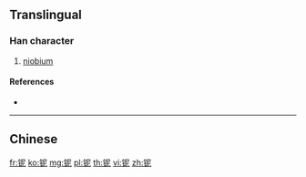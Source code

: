 {{character info/new}}
{{also|鈮}}
==Translingual==

===Han character===
{{Han char|rn=167|rad=钅|as=05|sn=10|four=|canj=CSP,OPSP,XCSP}}

# [[niobium]]

====References====
* {{Han ref|kx=1328.061|hdz=64191.090|uh=94CC|ud=38092}}

----

==Chinese==
{{zh-see|鈮}}

[[fr:铌]]
[[ko:铌]]
[[mg:铌]]
[[pl:铌]]
[[th:铌]]
[[vi:铌]]
[[zh:铌]]